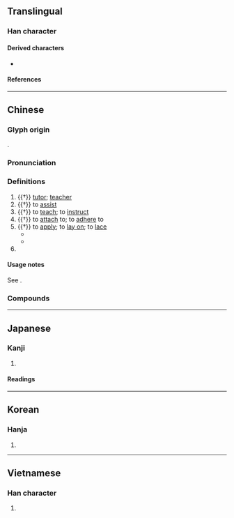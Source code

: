 {{character info/new}}
==Translingual==

===Han character===
{{Han char|rn=9|rad=人|as=10|sn=12|four=23242|canj=OIBI|ids=⿰亻尃}}

====Derived characters====
* {{l|mul|[[𭗚]], [[𦺉]]}}

====References====
{{Han ref|kx=0112.190|dkj=00939|dj=0240.050|hdz=10201.050|uh=5085}}

----

==Chinese==
{{zh-forms|alt=付-2nd‐round simp.}}

===Glyph origin===
{{Han etym}}
{{Han compound|人|尃|c1=s|c2=p|t1=man|ls=psc}}.

===Pronunciation===
{{zh-pron
|m=fù
|ma=y
|m-s=
|c=fu6
|c-t=
|g=
|h=pfs=fu
|j=
|mb=hu̿
|md=
|mn=pò͘/ml:hù/tw:hū
|mn_note=pò͘ - vernacular (including surname); hù/hū - literary
|mn-t=hu3/bou3
|mn-t_note=bou3 - surname
|w=
|x=
|mc=y
|oc=y
|ma=
|cat=n,v,pn
}}

===Definitions===
{{zh-hanzi}}

# {{†}} [[tutor]]; [[teacher]]
# {{†}} to [[assist]]
# {{†}} to [[teach]]; to [[instruct]]
# {{†}} to [[attach]] to; to [[adhere]] to
# {{†}} to [[apply]]; to [[lay on]]; to [[lace]]
#* {{zh-x|箭鏃 傅 毒藥|arrowheads '''laced with''' poison|CL|ref={{RQ:Manshu|4|The Yù Tribe (喻部落)|17}}}}
#* {{zh-x|繡面蠻 初生 後 出月，以 針刺 面-上，以 青黛 傅 之。|The Face Tattoo Barbarians are tattooed on their face the month after birth, using needles '''laced with''' indigo dye.|CL|ref={{RQ:Manshu|4|The Black, Gold and Silver Tooth Barbarians (黑金銀齒蠻) and the Leg and Face Tattoo Barbarians (繡腳面蠻) of Yǒngchāng (Prefecture) (永昌; ie. modern Baoshan)|18}}}}
# {{surname|zh}}

====Usage notes====
See {{zh-l|*付}}.

===Compounds===
{{zh-der|傅巖|傅粉郎|內傅|傅粉施朱|傅母|太子太傅|傅會|一傅眾咻|傅彩|傅父|傅粉何郎|少傅|師傅|如虎傅翼|外傅|主傅|傅近|大師傅|傅說版築|太傅|傅粉|保傅|施朱傅粉|施丹傅粉|為虎傅翼|皮傅|未傅|理髮師傅|面如傅粉|老師傅|裱褙師傅|篦頭師傅|齊傅楚咻}}

----

==Japanese==

===Kanji===
{{ja-kanji|grade=|rs=人10}}

# {{rfdef|ja|sort=人10}}

====Readings====
{{ja-readings
|goon=ふ
|kanon=ふ
|kun=かしず-く, もり, つく
}}

----

==Korean==

===Hanja===
{{ko-hanja|부}}

# {{rfdef|ko|sort=人10}}

----

==Vietnamese==

===Han character===
{{vi-readings|reading=[[phó]]|rs=人10}}

# {{rfdef|vi|sort=人10}}